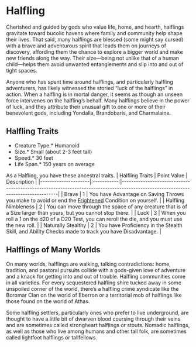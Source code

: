 = Halfling =
Cherished and guided by gods who value life, home, and hearth, halflings gravitate toward bucolic havens where family and community help shape their lives. That said, many halflings are blessed (some might say cursed) with a brave and adventurous spirit that leads them on journeys of discovery, affording them the chance to explore a bigger world and make new friends along the way. Their size—being not unlike that of a human child—helps them avoid unwanted entanglements and slip into and out of tight spaces.

Anyone who has spent time around halflings, and particularly halfling adventurers, has likely witnessed the storied “luck of the halflings” in action. When a halfling is in mortal danger, it seems as though an unseen force intervenes on the halfling’s behalf. Many halflings believe in the power of luck, and they attribute their unusual gift to one or more of their benevolent gods, including Yondalla, Brandobaris, and Charmalaine.

== Halfling Traits ==
*Creature Type.* Humanoid<br>
*Size.* Small (about 2-3 feet tall)<br>
*Speed.* 30 feet<br>
*Life Span.* 150 years on average<br>

As a Halfling, you have these ancestral traits.
| Halfling Traits     | Point Value | Description                                                                                                                     |
|---------------------|:-----------:|---------------------------------------------------------------------------------------------------------------------------------|
| Brave               |      1      | You have Advantage on Saving Throws you make to avoid or end the [[../Conditions#Frightened|Frightened]] Condition on yourself. |
| Halfling Nimbleness |      2      | You can move through the space of any creature that is of a Size larger than yours, but you cannot stop there.                  |
| Luck                |      3      | When you roll a 1 on the d20 of a D20 Test, you can reroll the die, and you must use the new roll.                              |
| Naturally Stealthy  |      2      | You have Proficiency in the Stealth Skill, and Ability Checks made to track you have Disadvantage.                              |

== Halflings of Many Worlds ==
On many worlds, halflings are walking, talking contradictions: home, tradition, and pastoral pursuits collide with a gods-given love of adventure and a knack for getting into and out of trouble. Halfling communities come in all varieties. For every sequestered halfling shire tucked away in some unspoiled corner of the world, there’s a halfling crime syndicate like the Boromar Clan on the world of Eberron or a territorial mob of halflings like those found on the world of Athas.

Some halfling settlers, particularly ones who prefer to live underground, are thought to have a little bit of dwarven blood coursing through their veins and are sometimes called strongheart halflings or stouts. Nomadic halflings, as well as those who live among humans and other tall folk, are sometimes called lightfoot halflings or tallfellows.

